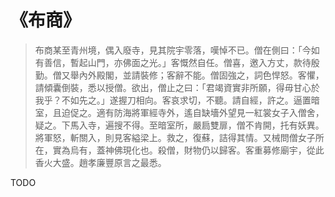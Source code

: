 # 《布商》

> 布商某至青州境，偶入廢寺，見其院宇零落，嘆悼不已。僧在側曰：「今如有善信，暫起山門，亦佛面之光。」客慨然自任。僧喜，邀入方丈，款待殷勤。僧又舉內外殿閣，並請裝修；客辭不能。僧固強之，詞色悍怒。客懼，請傾囊倒裝，悉以授僧。欲出，僧止之曰：「君竭資實非所願，得毋甘心於我乎？不如先之。」遂握刀相向。客哀求切，不聽。請自經，許之。逼置暗室，且迫促之。適有防海將軍經寺外，遙自缺墻外望見一紅裳女子入僧舍，疑之。下馬入寺，遍搜不得。至暗室所，嚴扃雙扉，僧不肯開，托有妖異。將軍怒，斬關入，則見客縊梁上。救之，復蘇，詰得其情。又械問僧女子所在，實為烏有，蓋神佛現化也。殺僧，財物仍以歸客。客重募修廟宇，從此香火大盛。趙孝廉豐原言之最悉。

TODO

